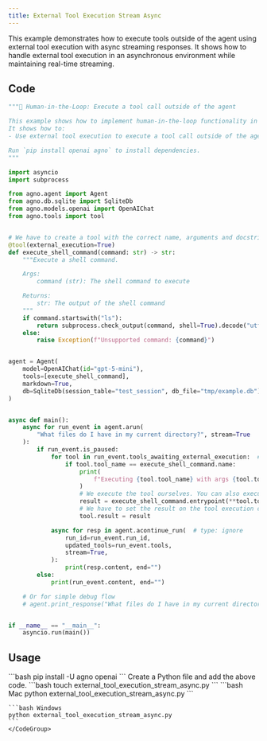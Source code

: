 ```yaml
---
title: External Tool Execution Stream Async
---
```


This example demonstrates how to execute tools outside of the agent using external tool execution with async streaming responses. It shows how to handle external tool execution in an asynchronous environment while maintaining real-time streaming.

## Code

```python cookbook/agents/human_in_the_loop/external_tool_execution_stream_async.py
"""🤝 Human-in-the-Loop: Execute a tool call outside of the agent

This example shows how to implement human-in-the-loop functionality in your Agno tools.
It shows how to:
- Use external tool execution to execute a tool call outside of the agent

Run `pip install openai agno` to install dependencies.
"""

import asyncio
import subprocess

from agno.agent import Agent
from agno.db.sqlite import SqliteDb
from agno.models.openai import OpenAIChat
from agno.tools import tool


# We have to create a tool with the correct name, arguments and docstring for the agent to know what to call.
@tool(external_execution=True)
def execute_shell_command(command: str) -> str:
    """Execute a shell command.

    Args:
        command (str): The shell command to execute

    Returns:
        str: The output of the shell command
    """
    if command.startswith("ls"):
        return subprocess.check_output(command, shell=True).decode("utf-8")
    else:
        raise Exception(f"Unsupported command: {command}")


agent = Agent(
    model=OpenAIChat(id="gpt-5-mini"),
    tools=[execute_shell_command],
    markdown=True,
    db=SqliteDb(session_table="test_session", db_file="tmp/example.db"),
)


async def main():
    async for run_event in agent.arun(
        "What files do I have in my current directory?", stream=True
    ):
        if run_event.is_paused:
            for tool in run_event.tools_awaiting_external_execution:  # type: ignore
                if tool.tool_name == execute_shell_command.name:
                    print(
                        f"Executing {tool.tool_name} with args {tool.tool_args} externally"
                    )
                    # We execute the tool ourselves. You can also execute something completely external here.
                    result = execute_shell_command.entrypoint(**tool.tool_args)  # type: ignore
                    # We have to set the result on the tool execution object so that the agent can continue
                    tool.result = result

            async for resp in agent.acontinue_run(  # type: ignore
                run_id=run_event.run_id,
                updated_tools=run_event.tools,
                stream=True,
            ):
                print(resp.content, end="")
        else:
            print(run_event.content, end="")

    # Or for simple debug flow
    # agent.print_response("What files do I have in my current directory?", stream=True)


if __name__ == "__main__":
    asyncio.run(main())
```

## Usage

<Steps>
  <Snippet file="create-venv-step.mdx" />

  <Step title="Install libraries">
    ```bash
    pip install -U agno openai
    ```
  </Step>

  <Snippet file="export-openai-api.mdx" />

  <Step title="Create a Python file">
    Create a Python file and add the above code.
    ```bash
    touch external_tool_execution_stream_async.py
    ```
  </Step>

  <Step title="Run Agent">
    <CodeGroup>
    ```bash Mac
    python external_tool_execution_stream_async.py
    ```
    
    ```bash Windows  
    python external_tool_execution_stream_async.py
    ```
    </CodeGroup>
  </Step>

  <Snippet file="find-all-cookbooks.mdx" />
</Steps>